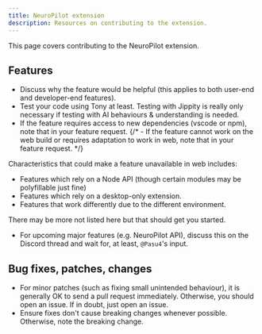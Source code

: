 ```yaml
---
title: NeuroPilot extension
description: Resources on contributing to the extension.
---
```



This page covers contributing to the NeuroPilot extension.

## Features

- Discuss why the feature would be helpful (this applies to both user-end and developer-end features).
- Test your code using Tony at least. Testing with Jippity is really only necessary if testing with AI behaviours & understanding is needed.
- If the feature requires access to new dependencies (vscode or npm), note that in your feature request.
{/* - If the feature cannot work on the web build or requires adaptation to work in web, note that in your feature request. */}

<Aside>

Characteristics that could make a feature unavailable in web includes:
- Features which rely on a Node API (though certain modules may be polyfillable just fine)
- Features which rely on a desktop-only extension.
- Features that work differently due to the different environment.

There may be more not listed here but that should get you started.

</Aside>

- For upcoming major features (e.g. NeuroPilot API), discuss this on the Discord thread and wait for, at least, `@Pasu4`'s input.

## Bug fixes, patches, changes

- For minor patches (such as fixing small unintended behaviour), it is generally OK to send a pull request immediately. Otherwise, you should open an issue. If in doubt, just open an issue.
- Ensure fixes don't cause breaking changes whenever possible. Otherwise, note the breaking change.
